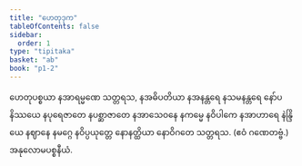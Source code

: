 ```yaml
---
title: "ဟေတုဒုက"
tableOfContents: false
sidebar:
  order: 1
type: "tipitaka"
basket: "ab"
book: "p1-2"
---
```



<DynamicBreadcrumb />

<Division number="55" book="p1-2" e="ch" v="37" p="404">

<Paragraph number="2590" book="p1-2">
ဟေတုပစ္စယာ နအာရမ္မဏေ သတ္တရသ, နအဓိပတိယာ နအနန္တရေ နသမနန္တရေ နော်ပနိဿယေ နပုရေဇာတေ နပစ္ဆာဇာတေ နအာသေဝနေ နကမ္မေ နဝိပါကေ နအာဟာရေ နဲန္ဒြိယေ နဈာနေ နမဂ္ဂေ နဝိပ္ပယုတ္တေ နောနတ္ထိယာ နောဝိဂတေ သတ္တရသ. (ဧဝံ ဂဏေတဗ္ဗံ.)

</Paragraph>
</Division>

<Paragraph number="2591" type="center" book="p1-2">
အနုလောမပစ္စနီယံ.
</Paragraph>